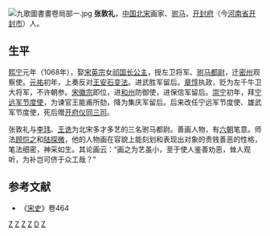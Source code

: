 [[File:九歌圖書畫卷局部一.jpg|thumb]]
'''张敦礼'''{{BD|？||1107年||}}，[[中国|中国]][[北宋|北宋]]画家、[[驸马|驸马]]，[[开封府|开封府]]（今[[河南省|河南省]][[开封市|开封市]]）人。

== 生平 ==
[[熙宁|熙宁]]元年（1068年），娶[[宋英宗|宋英宗]]女[[韓國魏國大長公主|祁国长公主]]，授左卫将军、[[驸马都尉|驸马都尉]]，迁[[密州|密州]]观察使。[[元祐|元祐]]初年，上奏反对[[王安石变法|王安石变法]]。进武胜军留后。[[章惇|章惇]]执政，贬为左千牛卫大将军，不许朝参。[[宋徽宗|宋徽宗]]即位，进[[和州|和州]]防御使，进保信军留后。[[崇宁|崇宁]]初年，拜[[宁远军节度使|宁远军节度使]]，为谏官王能甫所劾，降为集庆军留后。后来改任宁远军节度使、雄武军节度使，死后赠[[开府仪同三司|开府仪同三司]]。

张敦礼与[[李玮_(北宋)|李玮]]、[[王诜|王诜]]为北宋多才多艺的三名驸马都尉。善画人物，有[[六朝|六朝]]笔意。师法[[顾恺之|顾恺之]]和[[陆探微|陆探微]]，他的人物画在容貌上能刻划和表现出对象的贵贱善恶的性格，笔法细密，神采如生。其论画云：“画之为艺虽小，至于使人鉴善劝恶，耸人观听，为补岂可侪于众工哉？”
== 参考文献 ==
*《[[宋史|宋史]]》卷464
[[Category:宋朝画家|Z]]
[[Category:宋朝驸马|Z]]
[[Category:宋朝节度使|Z]]
[[Category:北宋地方官员|Z]]
[[Category:张姓|D]]
[[Category:开封人|Z]]